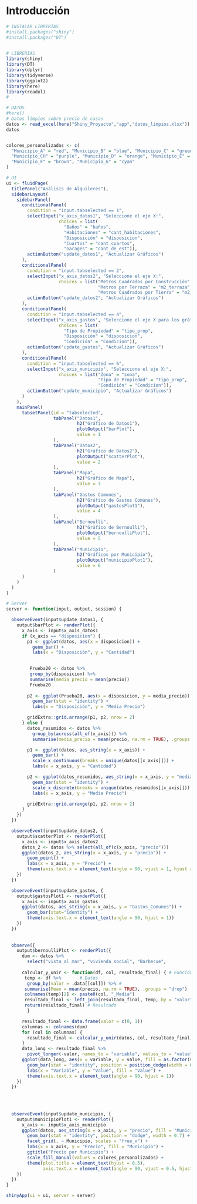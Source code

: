 
# Introducción

```r
# INSTALAR LIBRERÍAS
#install.packages("shiny")
#install.packages("DT")
 


```


```r
# LIBRERÍAS
library(shiny)
library(DT)
library(dplyr)
library(tidyverse)
library(ggplot2)
library(here)
library(readxl)
#

```


```r
# DATOS
#here()
# Datos limpios sobre precio de casas
datos <- read_excel(here("Shiny_Proyecto","app","datos_limpios.xlsx"))
datos



```







```r




colores_personalizados <- c(
  "Municipio_A" = "red", "Municipio_B" = "blue", "Municipio_C" = "green",
  "Municipio_CH" = "purple", "Municipio_D" = "orange", "Municipio_E" = "pink",
  "Municipio_F" = "brown", "Municipio_G" = "cyan"
)

# UI
ui <- fluidPage(
  titlePanel("Análisis de Alquileres"),
  sidebarLayout(
    sidebarPanel(
      conditionalPanel(
        condition = "input.tabselected == 1",
        selectInput("x_axis_datos1", "Seleccione el eje X:",
                    choices = list(
                      "Baños" = "baños",
                      "Habitaciones" = "cant_habitaciones",
                      "Disposición" = "disposicion",
                      "Cuartos" = "cant_cuartos",
                      "Garages" = "cant_de_est")),
        actionButton("update_datos1", "Actualizar Gráficos")
      ),
      conditionalPanel(
        condition = "input.tabselected == 2",
        selectInput("x_axis_datos2", "Seleccione el eje X:",
                    choices = list("Metros Cuadrados por Construcción" = "m2_const",
                                   "Metros por Terraza" = "m2_terraza",
                                   "Metros Cuadrados por Tierra" = "m2_totales")),
        actionButton("update_datos2", "Actualizar Gráficos")
      ),
      conditionalPanel(
        condition = "input.tabselected == 4",
        selectInput("x_axis_gastos", "Seleccione el eje X para los gráficos de Gastos Comunes:",
                    choices = list(
                      "Tipo de Propiedad" = "tipo_prop",
                      "Disposición" = "disposicion",
                      "Condición" = "Condicion")),
        actionButton("update_gastos", "Actualizar Gráficos")
      ),
      conditionalPanel(
        condition = "input.tabselected == 6",
        selectInput("x_axis_municipio", "Seleccione el eje X:",
                    choices = list("Zona" = "zona",
                                   "Tipo de Propiedad" = "tipo_prop",
                                   "Condición" = "Condicion")),
        actionButton("update_municipio", "Actualizar Gráficos")
      )
    ),
    mainPanel(
      tabsetPanel(id = "tabselected",
                  tabPanel("Datos1",
                           h2("Gráfico de Datos1"),
                           plotOutput("barPlot"),
                           value = 1
                  ),
                  tabPanel("Datos2",
                           h2("Gráfico de Datos2"),
                           plotOutput("scatterPlot"),
                           value = 2
                  ),
                  tabPanel("Mapa",
                           h2("Gráfico de Mapa"),
                           value = 3
                  ),
                  tabPanel("Gastos Comunes",
                           h2("Gráfico de Gastos Comunes"),
                           plotOutput("gastosPlot1"),
                           value = 4
                  ),
                  tabPanel("Bernoulli",
                           h2("Gráfico de Bernoulli"),
                           plotOutput("bernoulliPlot"),
                           value = 5
                  ),
                  tabPanel("Municipio",
                           h2("Gráficos por Municipio"),
                           plotOutput("municipioPlot1"),
                           value = 6
                  )
      )
    )
  )
)

# Server
server <- function(input, output, session) {

  observeEvent(input$update_datos1, {
    output$barPlot <- renderPlot({
      x_axis <- input$x_axis_datos1
      if (x_axis == "disposicion") {
        p1 <- ggplot(datos, aes(x = disposicion)) +
          geom_bar() +
          labs(x = "Disposición", y = "Cantidad")

        
         Prueba20 <- datos %>%     
         group_by(disposicion) %>% 
         summarise(media_precio = mean(precio)) 
         Prueba20
        
        p2 <- ggplot(Prueba20, aes(x = disposicion, y = media_precio)) +
          geom_bar(stat = "identity") +
          labs(x = "Disposición", y = "Media Precio")

        gridExtra::grid.arrange(p1, p2, nrow = 2)
      } else {
        datos_resumidos <- datos %>%
          group_by(across(all_of(x_axis))) %>%
          summarise(media_precio = mean(precio, na.rm = TRUE), .groups = 'drop')

        p1 <- ggplot(datos, aes_string(x = x_axis)) +
          geom_bar() +
          scale_x_continuous(breaks = unique(datos[[x_axis]])) +
          labs(x = x_axis, y = "Cantidad")

        p2 <- ggplot(datos_resumidos, aes_string(x = x_axis, y = "media_precio")) +
          geom_bar(stat = "identity") +
          scale_x_discrete(breaks = unique(datos_resumidos[[x_axis]])) +
          labs(x = x_axis, y = "Media Precio")

        gridExtra::grid.arrange(p1, p2, nrow = 2)
      }
    })
  })

  observeEvent(input$update_datos2, {
    output$scatterPlot <- renderPlot({
      x_axis <- input$x_axis_datos2
      datos_2 <- datos %>% select(all_of(c(x_axis, "precio")))
      ggplot(datos_2, aes_string(x = x_axis, y = "precio")) +
        geom_point() +
        labs(x = x_axis, y = "Precio") +
        theme(axis.text.x = element_text(angle = 90, vjust = 1, hjust = 1, size = 8))
    })
  })

  observeEvent(input$update_gastos, {
    output$gastosPlot1 <- renderPlot({
      x_axis <- input$x_axis_gastos
      ggplot(datos, aes_string(x = x_axis, y = "Gastos_Comunes")) +
        geom_bar(stat="identity") +
        theme(axis.text.x = element_text(angle = 90, hjust = 1))
    })
  })
  
  
  observe({
    output$bernoulliPlot <- renderPlot({
      dum <- datos %>%
        select("vista_al_mar", "vivienda_social", "Barbecue",                           "Living_Room", "Closet", "Patio", "Pool", "Garage",                     "Pet", "coneccion_cas", "Playroom", "Duplex",                           "calefaccion", "WiFi", "zona_barbacoa", "Gym", "balcon",                  "deposito", "Air_Conditioning", "jardin",                                "losa_radiante", "Solarium", "amueblado")
      
      calcular_y_unir <- function(df, col, resultado_final) { # Función
       temp <- df %>%       # Datos
        group_by(valor = .data[[col]]) %>% #
       summarise(Mean = mean(precio, na.rm = TRUE), .groups = "drop")
       colnames(temp)[2] <- paste0(col, "_Media") 
       resultado_final <- left_join(resultado_final, temp, by = "valor",        relationship = "many-to-one") 
       return(resultado_final) # Resultado
        }

      resultado_final <- data.frame(valor = c(0, 1))
      columnas <- colnames(dum)
      for (col in columnas) {
        resultado_final <- calcular_y_unir(datos, col, resultado_final)
      }
      data_long <- resultado_final %>%
        pivot_longer(-valor, names_to = "variable", values_to = "value")
      ggplot(data_long, aes(x = variable, y = value, fill = as.factor(valor))) + 
        geom_bar(stat = "identity", position = position_dodge(width = 0.5)) +  
        labs(x = "Variable", y = "Value", fill = "Value") + 
        theme(axis.text.x = element_text(angle = 90, hjust = 1))
    })
  })
  
  
  

  observeEvent(input$update_municipio, {
    output$municipioPlot1 <- renderPlot({
      x_axis <- input$x_axis_municipio
      ggplot(datos, aes_string(x = x_axis, y = "precio", fill = "Municipio")) +
        geom_bar(stat = "identity", position = "dodge", width = 0.7) +
        facet_grid(. ~ Municipio, scales = "free_x") +
        labs(x = x_axis, y = "Precio", fill = "Municipio") +
        ggtitle("Precio por Municipio") +
        scale_fill_manual(values = colores_personalizados) +
        theme(plot.title = element_text(hjust = 0.5),
              axis.text.x = element_text(angle = 90, vjust = 0.5, hjust = 1))
    })
  })
}

shinyApp(ui = ui, server = server)



``` 